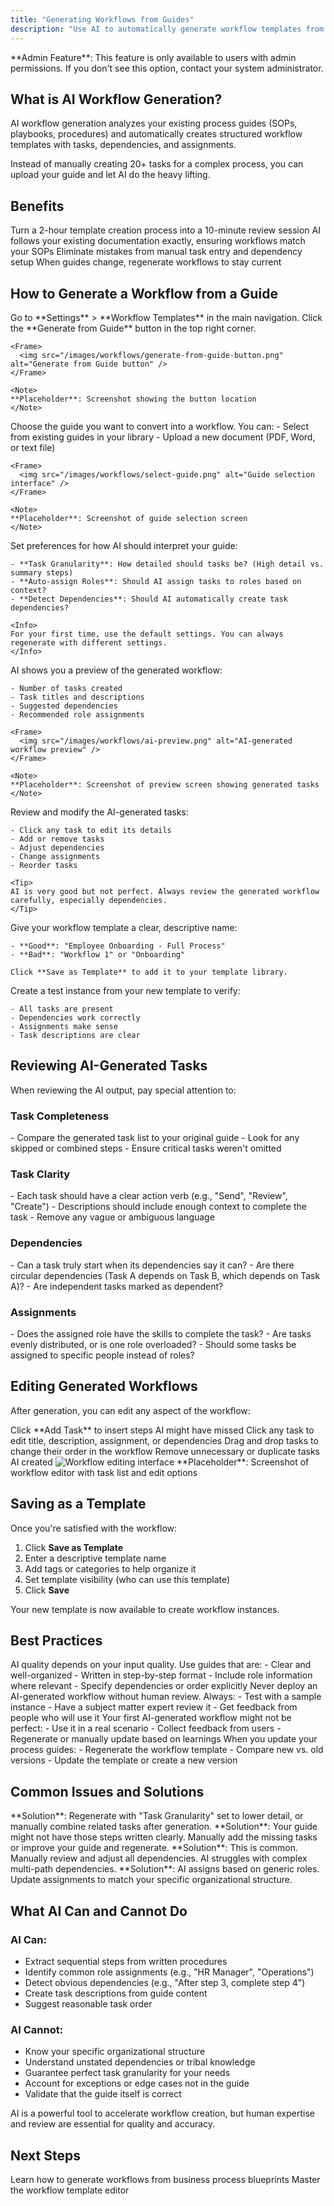 ```yaml
---
title: "Generating Workflows from Guides"
description: "Use AI to automatically generate workflow templates from your process guides"
---
```


<Warning>
**Admin Feature**: This feature is only available to users with admin permissions. If you don't see this option, contact your system administrator.
</Warning>

## What is AI Workflow Generation?

AI workflow generation analyzes your existing process guides (SOPs, playbooks, procedures) and automatically creates structured workflow templates with tasks, dependencies, and assignments.

Instead of manually creating 20+ tasks for a complex process, you can upload your guide and let AI do the heavy lifting.

## Benefits

<CardGroup cols={2}>
  <Card title="Save Time" icon="clock">
    Turn a 2-hour template creation process into a 10-minute review session
  </Card>

  <Card title="Maintain Consistency" icon="check-double">
    AI follows your existing documentation exactly, ensuring workflows match your SOPs
  </Card>

  <Card title="Reduce Errors" icon="shield-check">
    Eliminate mistakes from manual task entry and dependency setup
  </Card>

  <Card title="Easy Updates" icon="rotate">
    When guides change, regenerate workflows to stay current
  </Card>
</CardGroup>

## How to Generate a Workflow from a Guide

<Steps>
  <Step title="Navigate to Workflow Templates">
    Go to **Settings** > **Workflow Templates** in the main navigation.
  </Step>

  <Step title="Click 'Generate from Guide'">
    Click the **Generate from Guide** button in the top right corner.

    <Frame>
      <img src="/images/workflows/generate-from-guide-button.png" alt="Generate from Guide button" />
    </Frame>

    <Note>
    **Placeholder**: Screenshot showing the button location
    </Note>
  </Step>

  <Step title="Select Your Process Guide">
    Choose the guide you want to convert into a workflow. You can:
    - Select from existing guides in your library
    - Upload a new document (PDF, Word, or text file)

    <Frame>
      <img src="/images/workflows/select-guide.png" alt="Guide selection interface" />
    </Frame>

    <Note>
    **Placeholder**: Screenshot of guide selection screen
    </Note>
  </Step>

  <Step title="Configure Generation Settings">
    Set preferences for how AI should interpret your guide:

    - **Task Granularity**: How detailed should tasks be? (High detail vs. summary steps)
    - **Auto-assign Roles**: Should AI assign tasks to roles based on context?
    - **Detect Dependencies**: Should AI automatically create task dependencies?

    <Info>
    For your first time, use the default settings. You can always regenerate with different settings.
    </Info>
  </Step>

  <Step title="Review AI-Generated Preview">
    AI shows you a preview of the generated workflow:

    - Number of tasks created
    - Task titles and descriptions
    - Suggested dependencies
    - Recommended role assignments

    <Frame>
      <img src="/images/workflows/ai-preview.png" alt="AI-generated workflow preview" />
    </Frame>

    <Note>
    **Placeholder**: Screenshot of preview screen showing generated tasks
    </Note>
  </Step>

  <Step title="Edit Generated Tasks">
    Review and modify the AI-generated tasks:

    - Click any task to edit its details
    - Add or remove tasks
    - Adjust dependencies
    - Change assignments
    - Reorder tasks

    <Tip>
    AI is very good but not perfect. Always review the generated workflow carefully, especially dependencies.
    </Tip>
  </Step>

  <Step title="Name and Save Template">
    Give your workflow template a clear, descriptive name:

    - **Good**: "Employee Onboarding - Full Process"
    - **Bad**: "Workflow 1" or "Onboarding"

    Click **Save as Template** to add it to your template library.
  </Step>

  <Step title="Test the Workflow">
    Create a test instance from your new template to verify:

    - All tasks are present
    - Dependencies work correctly
    - Assignments make sense
    - Task descriptions are clear
  </Step>
</Steps>

## Reviewing AI-Generated Tasks

When reviewing the AI output, pay special attention to:

### Task Completeness

<Accordion title="Are all steps from your guide included?">
  - Compare the generated task list to your original guide
  - Look for any skipped or combined steps
  - Ensure critical tasks weren't omitted
</Accordion>

### Task Clarity

<Accordion title="Are task descriptions clear and actionable?">
  - Each task should have a clear action verb (e.g., "Send", "Review", "Create")
  - Descriptions should include enough context to complete the task
  - Remove any vague or ambiguous language
</Accordion>

### Dependencies

<Accordion title="Do task dependencies make logical sense?">
  - Can a task truly start when its dependencies say it can?
  - Are there circular dependencies (Task A depends on Task B, which depends on Task A)?
  - Are independent tasks marked as dependent?
</Accordion>

### Assignments

<Accordion title="Are tasks assigned to the right roles?">
  - Does the assigned role have the skills to complete the task?
  - Are tasks evenly distributed, or is one role overloaded?
  - Should some tasks be assigned to specific people instead of roles?
</Accordion>

## Editing Generated Workflows

After generation, you can edit any aspect of the workflow:

<CardGroup cols={2}>
  <Card title="Add Tasks" icon="plus">
    Click **Add Task** to insert steps AI might have missed
  </Card>

  <Card title="Modify Tasks" icon="pen">
    Click any task to edit title, description, assignment, or dependencies
  </Card>

  <Card title="Reorder Tasks" icon="arrows-up-down">
    Drag and drop tasks to change their order in the workflow
  </Card>

  <Card title="Delete Tasks" icon="trash">
    Remove unnecessary or duplicate tasks AI created
  </Card>
</CardGroup>

<Frame>
  <img src="/images/workflows/edit-workflow.png" alt="Workflow editing interface" />
</Frame>

<Note>
**Placeholder**: Screenshot of workflow editor with task list and edit options
</Note>

## Saving as a Template

Once you're satisfied with the workflow:

1. Click **Save as Template**
2. Enter a descriptive template name
3. Add tags or categories to help organize it
4. Set template visibility (who can use this template)
5. Click **Save**

Your new template is now available to create workflow instances.

## Best Practices

<AccordionGroup>
  <Accordion title="Start with Well-Written Guides">
    AI quality depends on your input quality. Use guides that are:
    - Clear and well-organized
    - Written in step-by-step format
    - Include role information where relevant
    - Specify dependencies or order explicitly
  </Accordion>

  <Accordion title="Review Before Deploying">
    Never deploy an AI-generated workflow without human review. Always:
    - Test with a sample instance
    - Have a subject matter expert review it
    - Get feedback from people who will use it
  </Accordion>

  <Accordion title="Iterate and Improve">
    Your first AI-generated workflow might not be perfect:
    - Use it in a real scenario
    - Collect feedback from users
    - Regenerate or manually update based on learnings
  </Accordion>

  <Accordion title="Keep Guides Updated">
    When you update your process guides:
    - Regenerate the workflow template
    - Compare new vs. old versions
    - Update the template or create a new version
  </Accordion>
</AccordionGroup>

## Common Issues and Solutions

<AccordionGroup>
  <Accordion title="AI Created Too Many Tasks">
    **Solution**: Regenerate with "Task Granularity" set to lower detail, or manually combine related tasks after generation.
  </Accordion>

  <Accordion title="AI Missed Important Steps">
    **Solution**: Your guide might not have those steps written clearly. Manually add the missing tasks or improve your guide and regenerate.
  </Accordion>

  <Accordion title="Dependencies Are Wrong">
    **Solution**: This is common. Manually review and adjust all dependencies. AI struggles with complex multi-path dependencies.
  </Accordion>

  <Accordion title="Assignments Don't Match Our Org">
    **Solution**: AI assigns based on generic roles. Update assignments to match your specific organizational structure.
  </Accordion>
</AccordionGroup>

## What AI Can and Cannot Do

### AI Can:

- Extract sequential steps from written procedures
- Identify common role assignments (e.g., "HR Manager", "Operations")
- Detect obvious dependencies (e.g., "After step 3, complete step 4")
- Create task descriptions from guide content
- Suggest reasonable task order

### AI Cannot:

- Know your specific organizational structure
- Understand unstated dependencies or tribal knowledge
- Guarantee perfect task granularity for your needs
- Account for exceptions or edge cases not in the guide
- Validate that the guide itself is correct

<Warning>
AI is a powerful tool to accelerate workflow creation, but human expertise and review are essential for quality and accuracy.
</Warning>

## Next Steps

<CardGroup cols={2}>
  <Card title="Generate from Blueprints" icon="sitemap" href="/workflows/generating-from-blueprints">
    Learn how to generate workflows from business process blueprints
  </Card>

  <Card title="Edit Workflow Templates" icon="pen-to-square" href="/workflows/editing-templates">
    Master the workflow template editor
  </Card>
</CardGroup>
